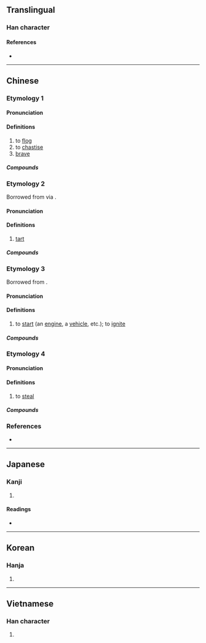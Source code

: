 {{also|挞}}
{{character info}}
==Translingual==

===Han character===
{{Han char|rn=64|rad=手|as=13|sn=16|four=54034|canj=QYGQ|ids=⿰扌達}}

====References====
* {{Han ref|kx=0457.170|dkj=12774|dj=0806.020|hdz=31953.040|uh=64BB|ud=25787|bh=BED8|bd=48856}}

----

==Chinese==
{{zh-forms|s=挞}}

===Etymology 1===

====Pronunciation====
{{zh-pron
|m=tà
|c=taat3
|mn=that
|mc=y
|oc=y
|cat=v,a
}}

====Definitions====
{{zh-hanzi}}

# to [[flog]]
# to [[chastise]]
# [[brave]]

=====Compounds=====
{{zh-der|光撻撻|光辣撻|大張撻伐|扑撻|抹撻|捶撻|撻伐|撻市|撻罰|楚撻|沒撻煞|鞭撻}}

===Etymology 2===
Borrowed from {{bor|zh|en|tart}} via {{bor|cmn|yue|-}}.

====Pronunciation====
{{zh-pron
|m=tà,tǎ,2nb=common variant
|c=taat1
|cat=n
}}

====Definitions====
{{zh-hanzi}}

# [[tart]] {{gloss|pastry}}

=====Compounds=====
{{zh-der|蛋撻|葡撻}}

===Etymology 3===
Borrowed from {{bor|zh|en|start}}.

====Pronunciation====
{{zh-pron
|c=taat1
|cat=v
}}

====Definitions====
{{zh-hanzi}}

# {{lb|zh|Cantonese}} to [[start]] (an [[engine]], a [[vehicle]], etc.); to [[ignite]]

=====Compounds=====
{{zh-der|撻火|撻着}}

===Etymology 4===
{{rfe|zh}}

====Pronunciation====
{{zh-pron
|c=taat1
|cat=v
}}

====Definitions====
{{zh-hanzi}}

# {{lb|zh|Cantonese|slang}} to [[steal]]

=====Compounds=====
{{zh-der|撻嘢}}

===References===
* {{R:twedu|A01679}}

----

==Japanese==

===Kanji===
{{ja-kanji|grade=|rs=手13}}

# {{rfdef|ja|sort=手13}}

====Readings====
* {{ja-readings|on=[[たち]] (tachi), [[たつ]] (tatsu)|kun=[[むちうつ]] (muchiutsu), [[はやい]] (hayai)}}

----

==Korean==

===Hanja===
{{ko-hanja|hangeul=달}}

# {{rfdef|ko|sort=手13}}

----

==Vietnamese==

===Han character===
{{vi-hantu|[[dặt]], [[đặt]], [[thát]]|rs=手13}}

# {{rfdef|vi|sort=手13}}